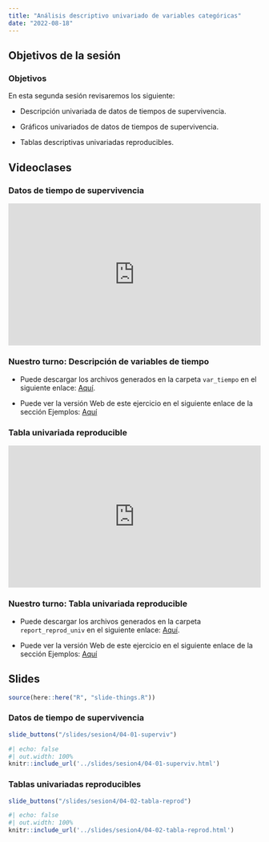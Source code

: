 ```yaml
---
title: "Análisis descriptivo univariado de variables categóricas"
date: "2022-08-18"
---
```


## Objetivos de la sesión

:::{.callout-note}

### Objetivos

En esta segunda sesión revisaremos los siguiente:

- Descripción univariada de datos de tiempos de supervivencia.

- Gráficos univariados de datos de tiempos de supervivencia.

- Tablas descriptivas univariadas reproducibles.

:::

## Videoclases

::: {.panel-tabset}

### Datos de tiempo de supervivencia

<div style="padding:56.25% 0 0 0;position:relative;"><iframe src="https://player.vimeo.com/video/739682804?h=685cded25e&amp;badge=0&amp;autopause=0&amp;player_id=0&amp;app_id=58479" frameborder="0" allow="autoplay; fullscreen; picture-in-picture" allowfullscreen style="position:absolute;top:0;left:0;width:100%;height:100%;" title="New Recording - 15/8/2022, 11:01:57"></iframe></div><script src="https://player.vimeo.com/api/player.js"></script>

::: {.callout-note}

### Nuestro turno: Descripción de variables de tiempo

- Puede descargar los archivos generados en la carpeta `var_tiempo` en el siguiente enlace: [Aquí](../slides/sesion2/ejemplos/var_tiempo.zip).

- Puede ver la versión Web de este ejercicio en el siguiente enlace de la sección Ejemplos: [Aquí]()

:::

### Tabla univariada reproducible

<div style="padding:56.25% 0 0 0;position:relative;"><iframe src="https://player.vimeo.com/video/739682804?h=685cded25e&amp;badge=0&amp;autopause=0&amp;player_id=0&amp;app_id=58479" frameborder="0" allow="autoplay; fullscreen; picture-in-picture" allowfullscreen style="position:absolute;top:0;left:0;width:100%;height:100%;" title="New Recording - 15/8/2022, 11:01:57"></iframe></div><script src="https://player.vimeo.com/api/player.js"></script>

::: {.callout-note}

### Nuestro turno: Tabla univariada reproducible

- Puede descargar los archivos generados en la carpeta `report_reprod_univ` en el siguiente enlace: [Aquí](../slides/sesion2/ejemplos/report_reprod_univ.zip).

- Puede ver la versión Web de este ejercicio en el siguiente enlace de la sección Ejemplos: [Aquí]()

:::

:::

## Slides

```r
source(here::here("R", "slide-things.R"))
```

::: {.panel-tabset}

### Datos de tiempo de supervivencia

```r
slide_buttons("/slides/sesion4/04-01-superviv")
```

```r
#| echo: false
#| out.width: 100%
knitr::include_url('../slides/sesion4/04-01-superviv.html')
```

### Tablas univariadas reproducibles

```r
slide_buttons("/slides/sesion4/04-02-tabla-reprod")
```

```r
#| echo: false
#| out.width: 100%
knitr::include_url('../slides/sesion4/04-02-tabla-reprod.html')
```

:::
